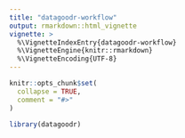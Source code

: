 ```yaml
---
title: "datagoodr-workflow"
output: rmarkdown::html_vignette
vignette: >
  %\VignetteIndexEntry{datagoodr-workflow}
  %\VignetteEngine{knitr::rmarkdown}
  %\VignetteEncoding{UTF-8}
---
```


```r
knitr::opts_chunk$set(
  collapse = TRUE,
  comment = "#>"
)
```

```r
library(datagoodr)
```
